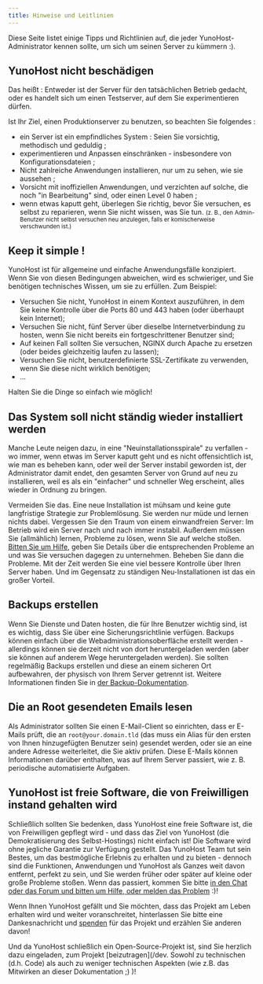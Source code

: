 ```yaml
---
title: Hinweise und Leitlinien
---
```


Diese Seite listet einige Tipps und Richtlinien auf, die jeder YunoHost-Administrator kennen sollte, um sich um seinen Server zu kümmern :).

## YunoHost nicht beschädigen

Das heißt : Entweder ist der Server für den tatsächlichen Betrieb gedacht, oder es handelt sich um einen Testserver, auf dem Sie experimentieren dürfen.

Ist Ihr Ziel, einen Produktionserver zu benutzen, so beachten Sie folgendes :

- ein Server ist ein empfindliches System : Seien Sie vorsichtig, methodisch und geduldig ;
- experimentieren und Anpassen einschränken - insbesondere von Konfigurationsdateien ;
- Nicht zahlreiche Anwendungen installieren, nur um zu sehen, wie sie aussehen ;
- Vorsicht mit inoffiziellen Anwendungen, und verzichten auf solche, die noch "in Bearbeitung" sind, oder einen Level 0 haben ;
- wenn etwas kaputt geht, überlegen Sie richtig, bevor Sie versuchen, es selbst zu reparieren, wenn Sie nicht wissen, was Sie tun. <small>(z. B., den Admin-Benutzer nicht selbst versuchen neu anzulegen, falls er komischerweise verschwunden ist.)</small>

## Keep it simple !

YunoHost ist für allgemeine und einfache Anwendungsfälle konzipiert. Wenn Sie von diesen Bedingungen abweichen, wird es schwieriger, und Sie benötigen technisches Wissen, um sie zu erfüllen. Zum Beispiel:

- Versuchen Sie nicht, YunoHost in einem Kontext auszuführen, in dem Sie keine Kontrolle über die Ports 80 und 443 haben (oder überhaupt kein Internet);
- Versuchen Sie nicht, fünf Server über dieselbe Internetverbindung zu hosten, wenn Sie nicht bereits ein fortgeschrittener Benutzer sind;
- Auf keinen Fall sollten Sie versuchen, NGINX durch Apache zu ersetzen (oder beides gleichzeitig laufen zu lassen);
- Versuchen Sie nicht, benutzerdefinierte SSL-Zertifikate zu verwenden, wenn Sie diese nicht wirklich benötigen;
- ...

Halten Sie die Dinge so einfach wie möglich!

## Das System soll nicht ständig wieder installiert werden

Manche Leute neigen dazu, in eine "Neuinstallationsspirale" zu verfallen - wo immer, wenn etwas im Server kaputt geht und es nicht offensichtlich ist, wie man es beheben kann, oder weil der Server instabil geworden ist, der Administrator damit endet, den gesamten Server von Grund auf neu zu installieren, weil es als ein "einfacher" und schneller Weg erscheint, alles wieder in Ordnung zu bringen.

Vermeiden Sie das. Eine neue Installation ist mühsam und keine gute langfristige Strategie zur Problemlösung. Sie werden nur müde und lernen nichts dabei. Vergessen Sie den Traum von einem einwandfreien Server: Im Betrieb wird ein Server nach und nach immer instabil. Außerdem müssen Sie (allmählich) lernen, Probleme zu lösen, wenn Sie auf welche stoßen. [Bitten Sie um Hilfe](/community/help), geben Sie Details über die entsprechenden Probleme an und was Sie versuchen dagegen zu unternehmen. Beheben Sie dann die Probleme. Mit der Zeit werden Sie eine viel bessere Kontrolle über Ihren Server haben. Und im Gegensatz zu ständigen Neu-Installationen ist das ein großer Vorteil.

## Backups erstellen

Wenn Sie Dienste und Daten hosten, die für Ihre Benutzer wichtig sind, ist es wichtig, dass Sie über eine Sicherungsrichtlinie verfügen. Backups können einfach über die Webadministrationsoberfläche erstellt werden - allerdings können sie derzeit nicht von dort heruntergeladen werden (aber sie können auf anderem Wege heruntergeladen werden). Sie sollten regelmäßig Backups erstellen und diese an einem sicheren Ort aufbewahren, der physisch von Ihrem Server getrennt ist. Weitere Informationen finden Sie in [der Backup-Dokumentation](/category/backups).

## Die an Root gesendeten Emails lesen

Als Administrator sollten Sie einen E-Mail-Client so einrichten, dass er E-Mails prüft, die an `root@your.domain.tld` (das muss ein Alias für den ersten von Ihnen hinzugefügten Benutzer sein) gesendet werden, oder sie an eine andere Adresse weiterleitet, die Sie aktiv prüfen. Diese E-Mails können Informationen darüber enthalten, was auf Ihrem Server passiert, wie z. B. periodische automatisierte Aufgaben.

## YunoHost ist freie Software, die von Freiwilligen instand gehalten wird

Schließlich sollten Sie bedenken, dass YunoHost eine freie Software ist, die von Freiwilligen gepflegt wird - und dass das Ziel von YunoHost (die Demokratisierung des Selbst-Hostings) nicht einfach ist! Die Software wird ohne jegliche Garantie zur Verfügung gestellt. Das YunoHost Team tut sein Bestes, um das bestmögliche Erlebnis zu erhalten und zu bieten - dennoch sind die Funktionen, Anwendungen und YunoHost als Ganzes weit davon entfernt, perfekt zu sein, und Sie werden früher oder später auf kleine oder große Probleme stoßen. Wenn das passiert, kommen Sie bitte [in den Chat oder das Forum und bitten um Hilfe, oder melden das Problem](/community/help) :)!

Wenn Ihnen YunoHost gefällt und Sie möchten, dass das Projekt am Leben erhalten wird und weiter voranschreitet, hinterlassen Sie bitte eine Dankesnachricht und [spenden](https://liberapay.com/YunoHost) für das Projekt und erzählen Sie anderen davon!

Und da YunoHost schließlich ein Open-Source-Projekt ist, sind Sie herzlich dazu eingeladen, zum Projekt [beizutragen](/dev. Sowohl zu technischen (d.h. Code) als auch zu weniger technischen Aspekten (wie z.B. das Mitwirken an dieser Dokumentation ;) )!
